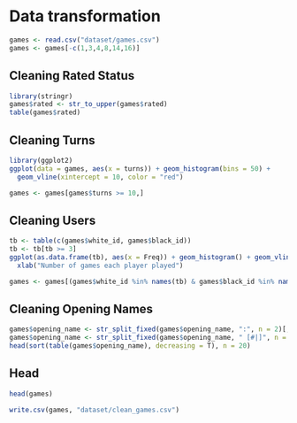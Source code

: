 # Data transformation

```r
games <- read.csv("dataset/games.csv")
games <- games[-c(1,3,4,8,14,16)]
```

## Cleaning Rated Status
```r
library(stringr)
games$rated <- str_to_upper(games$rated)
table(games$rated)
```

## Cleaning Turns
```r
library(ggplot2)
ggplot(data = games, aes(x = turns)) + geom_histogram(bins = 50) +
  geom_vline(xintercept = 10, color = "red")

games <- games[games$turns >= 10,]
```


## Cleaning Users
```r
tb <- table(c(games$white_id, games$black_id))
tb <- tb[tb >= 3]
ggplot(as.data.frame(tb), aes(x = Freq)) + geom_histogram() + geom_vline(xintercept = 3, color = "red") +
  xlab("Number of games each player played")

games <- games[(games$white_id %in% names(tb) & games$black_id %in% names(tb) ),]
```

## Cleaning Opening Names
```r
games$opening_name <- str_split_fixed(games$opening_name, ":", n = 2)[,1]
games$opening_name <- str_split_fixed(games$opening_name, " [#|]", n = 2)[,1]
head(sort(table(games$opening_name), decreasing = T), n = 20)
```

## Head
```r
head(games)
```
```r
write.csv(games, "dataset/clean_games.csv")
```


